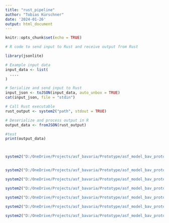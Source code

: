 ```yaml
---
title: "rust_pipeline"
author: "Tobias Kürschner"
date: '2024-01-26'
output: html_document
---
```


```r
knitr::opts_chunk$set(echo = TRUE)
```




```r

# R code to send input to Rust and receive output from Rust

library(jsonlite)

# Example input data
input_data <- list(
  ....
)

# Serialize and send input to Rust
input_json <- toJSON(input_data, auto_unbox = TRUE)
cat(input_json, file = "stdin")

# Call Rust executable 
rust_output <- system2("path", stdout = TRUE)

# Deserialize and process output in R
output_data <- fromJSON(rust_output)

#test
print(output_data)



system2("D:/OneDrive/Projects/asf_bavaria/Prototype/asf_model_bav_prototype/target/debug/asf_model_bav_prototype.exe", stdout = TRUE)


system2("D:/OneDrive/Projects/asf_bavaria/Prototype/asf_model_bav_prototype/target/debug/asf_model_bav_prototype.exe", stdout = TRUE)

system2("D:/OneDrive/Projects/asf_bavaria/Prototype/asf_model_bav_prototype/target/debug/asf_model_bav_prototype.exe", stdout = TRUE)

system2("D:/OneDrive/Projects/asf_bavaria/Prototype/asf_model_bav_prototype/target/debug/asf_model_bav_prototype.exe", stdout = TRUE)

system2("D:/OneDrive/Projects/asf_bavaria/Prototype/asf_model_bav_prototype/target/debug/asf_model_bav_prototype.exe", stdout = TRUE)

system2("D:/OneDrive/Projects/asf_bavaria/Prototype/asf_model_bav_prototype/target/debug/asf_model_bav_prototype.exe", stdout = TRUE)

system2("D:/OneDrive/Projects/asf_bavaria/Prototype/asf_model_bav_prototype/target/debug/asf_model_bav_prototype.exe", stdout = TRUE)


```

